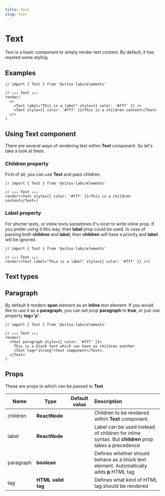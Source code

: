 ```yaml
---
title: Text
slug: text
---
```


<!-- // import Example from './examples/example.mdx'
// import RenderChildren from './examples/render-children.mdx'
// import RenderLabel from './examples/render-label.mdx'
// import TypeParagraph from './examples/type-paragraph.mdx'
// import Props from './props.mdx' -->

# Text

Text is a basic component to simply render text content. By default, it
has reseted some styling.

## Examples

```tsx
// import { Text } from '@vitus-labs/elements'

// ↓↓↓ Text ↓↓↓
render(
  <>
    <Text label="This is a label" style={{ color: '#fff' }} />
    <Text style={{ color: '#fff' }}>This is a children content</Text>
  </>
)
```

## Using Text component

There are several ways of rendering text within **Text** component. So
let's take a look at them.

### Children property

First of all, you can use **Text** and pass children.

```tsx
// import { Text } from '@vitus-labs/elements'

// ↓↓↓ Text ↓↓↓
render(<Text style={{ color: '#fff' }}>This is a children content</Text>)
```

### Label property

For shorter texts, or inline texts sometimes it's nicer to write
inline prop. If you prefer using it this way, then **label** prop
could be used. In case of passing both **children** and **label**,
then **children** will have a priority and **label** will be ignored.

```tsx
// import { Text } from '@vitus-labs/elements'

// ↓↓↓ Text ↓↓↓
render(<Text label="This is a label" style={{ color: '#fff' }} />)
```

## Text types

## Paragraph

By default it renders **span** element as an **inline** text element.
If you would like to use it as a **paragraph**, you can set prop
**paragraph** to **true**, or just use property **tag='p'**.

```tsx
// import { Text } from '@vitus-labs/elements'

// ↓↓↓ Text ↓↓↓
render(
  <Text paragraph style={{ color: '#fff' }}>
    This is a block text which can have as children another
    <Text tag="strong">text component</Text>.
  </Text>
)
```

## Props

These are props to which can be passed to **Text**

| Name      | Type               | Default value | Description                                                                                       |
| --------- | ------------------ | :-----------: | :------------------------------------------------------------------------------------------------ |
| children  | **ReactNode**      |               | Children to be rendered within **Text** component.                                                |
| label     | **ReactNode**      |               | Label can be used instead of children for inline syntax. But **children** prop takes a precedence |
| paragraph | **boolean**        |               | Defines whether should behave as a block text element. Automatically adds **p** HTML tag          |
| tag       | **HTML valid tag** |               | Defines what kind of HTML tag should be rendered                                                  |
